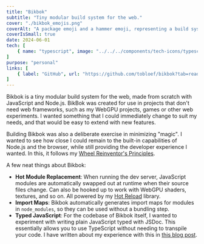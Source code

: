 ```yaml
---
title: "Bikbok"
subtitle: "Tiny modular build system for the web."
cover: "./bikbok_emojis.png"
coverAlt: "A package emoji and a hammer emoji, representing a build system."
coverIsSmall: true
date: 2024-06-01
tech: [
	{ name: "typescript", image: "../../../components/tech-icons/typescript.svg" },
]
purpose: "personal"
links: [
	{ label: "GitHub", url: "https://github.com/tobloef/bikbok?tab=readme-ov-file#readme" },
]
---
```


Bikbok is a tiny modular build system for the web, made from scratch with JavaScript and Node.js. BikBok was created for use in projects that don't need web frameworks, such as my WebGPU projects, games or other web experiments. I wanted something that I could immediately change to suit my needs, and that would be easy to extend with new features.

Building Bikbok was also a deliberate exercise in minimizing "magic". I wanted to see how close I could remain to the built-in capabilities of Node.js and the browser, while still providing the developer experience I wanted. In this, it follows my [Wheel Reinventor's Principles](/blog/wheel-reinventors-principles).

A few neat things about Bikbok:

- **Hot Module Replacement**: When running the dev server, JavaScript modules are automatically swapped out at runtime when their source files change. Can also be hooked up to work with WebGPU shaders, textures, and so on. All powered by my [Hot Reload](/portfolio/hot-reload) library.
- **Import Maps**: Bikbok automatically generates import maps for modules in `node_modules`, so they can be used without a bundling step.
- **Typed JavaScript**: For the codebase of Bikbok itself, I wanted to experiment with writing plain JavaScript typed with JSDoc. This essentially allows you to use TypeScript without needing to transpile your code. I have written about my experience with this in [this blog post](/blog/buildless-typescript).
